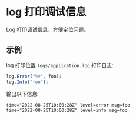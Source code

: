 # log 打印调试信息

Log 打印调试信息，方便定位问题。

## 示例

log 打印位置 `logs/application.log` 打印日志:

```javascript
log.Error("%v", foo);
log.Info("foo");
```

输出以下信息:

```
time="2022-08-25T10:00:28Z" level=error msg=foo
time="2022-08-25T10:00:28Z" level=info msg=foo

```

<Div style={{ display: "flex", justifyContent: "space-between" }}>
  <Link type="prev" title="Console" link="参考手册/JSAPI/Console"></Link>
  <Link type="next" title="Exception" link="参考手册/JSAPI/Exception"></Link>
</Div>
